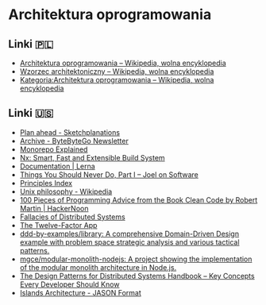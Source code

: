 # Architektura oprogramowania

## Linki 🇵🇱

- [Architektura oprogramowania – Wikipedia, wolna encyklopedia](https://pl.wikipedia.org/wiki/Architektura_oprogramowania)
- [Wzorzec architektoniczny – Wikipedia, wolna encyklopedia](https://pl.wikipedia.org/wiki/Wzorzec_architektoniczny)
- [Kategoria:Architektura oprogramowania – Wikipedia, wolna encyklopedia](https://pl.wikipedia.org/wiki/Kategoria:Architektura_oprogramowania)

## Linki 🇺🇸

- [Plan ahead - Sketchplanations](https://sketchplanations.com/plan-ahead)
- [Archive - ByteByteGo Newsletter](https://blog.bytebytego.com/archive)
- [Monorepo Explained](https://monorepo.tools/)
- [Nx: Smart, Fast and Extensible Build System](https://nx.dev/)
- [Documentation | Lerna](https://lerna.js.org/)
- [Things You Should Never Do, Part I – Joel on Software](https://www.joelonsoftware.com/2000/04/06/things-you-should-never-do-part-i/)
- [Principles Index](https://principles.dev/p/)
- [Unix philosophy - Wikipedia](https://en.wikipedia.org/wiki/Unix_philosophy)
- [100 Pieces of Programming Advice from the Book Clean Code by Robert Martin | HackerNoon](https://hackernoon.com/100-programming-advice-from-robert-martins-clean-code)
- [Fallacies of Distributed Systems](https://architecturenotes.co/fallacies-of-distributed-systems/)
- [The Twelve-Factor App](https://www.12factor.net/)
- [ddd-by-examples/library: A comprehensive Domain-Driven Design example with problem space strategic analysis and various tactical patterns.](https://github.com/ddd-by-examples/library)
- [mgce/modular-monolith-nodejs: A project showing the implementation of the modular monolith architecture in Node.js.](https://github.com/mgce/modular-monolith-nodejs)
- [The Design Patterns for Distributed Systems Handbook – Key Concepts Every Developer Should Know](https://www.freecodecamp.org/news/design-patterns-for-distributed-systems/)
- [Islands Architecture - JASON Format](https://jasonformat.com/islands-architecture/)
